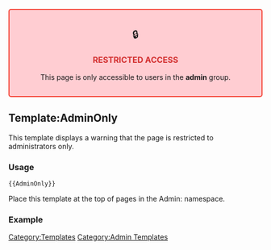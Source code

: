 <includeonly><div style="background: #ffcdd2; border: 2px solid #f44336; border-radius: 5px; padding: 15px; margin-bottom: 20px; text-align: center;">
<div style="font-size: 20px; margin-bottom: 10px;">🔒</div>
<div style="font-weight: bold; font-size: 16px; color: #d32f2f; margin-bottom: 5px;">RESTRICTED ACCESS</div>
<div style="font-size: 14px;">This page is only accessible to users in the <strong>admin</strong> group.</div>
</div></includeonly><noinclude>
== Template:AdminOnly ==

This template displays a warning that the page is restricted to administrators only.

=== Usage ===

<pre>
{{AdminOnly}}
</pre>

Place this template at the top of pages in the Admin: namespace.

=== Example ===

{{AdminOnly}}

[[Category:Templates]]
[[Category:Admin Templates]]
</noinclude>